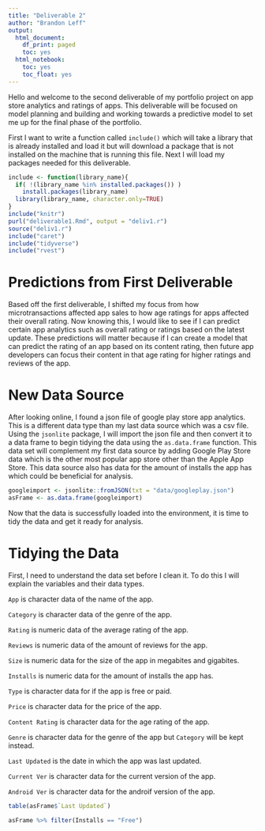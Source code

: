 ```yaml
---
title: "Deliverable 2"
author: "Brandon Leff"
output:
  html_document:
    df_print: paged
    toc: yes
  html_notebook:
    toc: yes
    toc_float: yes
---
```


Hello and welcome to the second deliverable of my portfolio project on app store analytics and ratings of apps. This deliverable will be focused on model planning and building and working towards a predictive model to set me up for the final phase of the portfolio.

First I want to write a function called `include()` which will take a library that is already installed and load it but will download a package that is not installed on the machine that is running this file. Next I will load my packages needed for this deliverable.
```r
include <- function(library_name){
  if( !(library_name %in% installed.packages()) )
    install.packages(library_name) 
  library(library_name, character.only=TRUE)
}
include("knitr")
purl("deliverable1.Rmd", output = "deliv1.r")
source("deliv1.r")
include("caret")
include("tidyverse")
include("rvest")
```

# Predictions from First Deliverable

Based off the first deliverable, I shifted my focus from how microtransactions affected app sales to how age ratings for apps affected their overall rating. Now knowing this, I would like to see if I can predict certain app analytics such as overall rating or ratings based on the latest update. These predictions will matter because if I can create a model that can predict the rating of an app based on its content rating, then future app developers can focus their content in that age rating for higher ratings and reviews of the app.

# New Data Source

After looking online, I found a json file of google play store app analytics. This is a different data type than my last data source which was a csv file. Using the `jsonlite` package, I will import the json file and then convert it to a data frame to begin tidying the data using the `as.data.frame` function. This data set will complement my first data source by adding Google Play Store data which is the other most popular app store other than the Apple App Store. This data source also has data for the amount of installs the app has which could be beneficial for analysis.

```r
googleimport <- jsonlite::fromJSON(txt = "data/googleplay.json")
asFrame <- as.data.frame(googleimport)
```

Now that the data is successfully loaded into the environment, it is time to tidy the data and get it ready for analysis.

# Tidying the Data

First, I need to understand the data set before I clean it. To do this I will explain the variables and their data types.

`App` is character data of the name of the app.

`Category` is character data of the genre of the app.

`Rating` is numeric data of the average rating of the app.

`Reviews` is numeric data of the amount of reviews for the app.

`Size` is numeric data for the size of the app in megabites and gigabites.

`Installs` is numeric data for the amount of installs the app has.

`Type` is character data for if the app is free or paid.

`Price` is character data for the price of the app.

`Content Rating` is character data for the age rating of the app.

`Genre` is character data for the genre of the app but `Category` will be kept instead.

`Last Updated` is the date in which the app was last updated.

`Current Ver` is character data for the current version of the app.

`Android Ver` is character data for the androif version of the app.

```r
table(asFrame$`Last Updated`)
```

```r
asFrame %>% filter(Installs == "Free")
```

